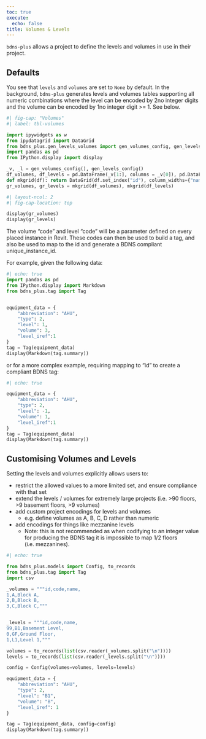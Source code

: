 ```yaml
---
toc: true
execute:
  echo: false
title: Volumes & Levels
---
```


`bdns-plus` allows a project to define the levels and volumes in use in their project.

## Defaults

You see that `levels` and `volumes` are set to `None` by default.
In the background, `bdns-plus` generates levels and volumes tables supporting
all numeric combinations where the level can be encoded by 2no integer digits
and the volume can be encoded by 1no integer digit >= 1. See below.

```python
#| fig-cap: "Volumes"
#| label: tbl-volumes

import ipywidgets as w
from ipydatagrid import DataGrid
from bdns_plus.gen_levels_volumes import gen_volumes_config, gen_levels_config
import pandas as pd
from IPython.display import display

_v, _l = gen_volumes_config(), gen_levels_config()
df_volumes, df_levels = pd.DataFrame(_v[1:], columns = _v[0]), pd.DataFrame(_l[1:], columns = _l[0])
def mkgrid(df): return DataGrid(df.set_index("id"), column_widths={"name": 100}) #, layout={"width":"40%"}
gr_volumes, gr_levels = mkgrid(df_volumes), mkgrid(df_levels)
```

<!-- ```{python}

w.HBox([
  w.VBox([w.HTML("<b>Volumes</b>"), gr_volumes], layout={"width": "50%"}), 
  w.VBox([w.HTML("<b>Levels</b>"), gr_levels], layout={"width": "50%"}),
])
``` -->

<!-- #| fig-cap: 
#|   - "Line Plot 1"
#|   - "Line Plot 2" -->

```python
#| layout-ncol: 2
#| fig-cap-location: top

display(gr_volumes)
display(gr_levels)
```


The volume "code" and level "code" will be a parameter defined on every placed instance in Revit.
These codes can then be used to build a tag, and also be used to map to the id and generate a
BDNS compliant unique_instance_id.

For example, given the following data:

```python
#| echo: true
import pandas as pd
from IPython.display import Markdown
from bdns_plus.tag import Tag


equipment_data = {
    "abbreviation": "AHU",
    "type": 2,
    "level": 1,
    "volume": 3,
    "level_iref":1
}
tag = Tag(equipment_data)
display(Markdown(tag.summary))
```


or for a more complex example, requiring mapping to "id" to create a compliant BDNS tag:

```python
#| echo: true

equipment_data = {
    "abbreviation": "AHU",
    "type": 2,
    "level": -1,
    "volume": 1,
    "level_iref":1
}
tag = Tag(equipment_data)
display(Markdown(tag.summary))
```


## Customising Volumes and Levels

Setting the levels and volumes explicitly allows users to:

- restrict the allowed values to a more limited set, and ensure compliance with that set
- extend the levels / volumes for extremely large projects 
(i.e. >90 floors, >9 basement floors, >9 volumes)
- add custom project encodings for levels and volumes
   - e.g. define volumes as A, B, C, D rather than numeric
- add encodings for things like mezzanine levels
   - Note: this is not recommended as when codifying to an integer value for producing the BDNS tag
     it is impossible to map 1/2 floors (i.e. mezzanines).


```python
#| echo: true

from bdns_plus.models import Config, to_records
from bdns_plus.tag import Tag
import csv

_volumes = """id,code,name,
1,A,Block A,
2,B,Block B,
3,C,Block C,"""


_levels = """id,code,name,
99,B1,Basement Level,
0,GF,Ground Floor,
1,L1,Level 1,"""

volumes = to_records(list(csv.reader(_volumes.split("\n"))))
levels = to_records(list(csv.reader(_levels.split("\n"))))

config = Config(volumes=volumes, levels=levels)

equipment_data = {
    "abbreviation": "AHU",
    "type": 2,
    "level": "B1",
    "volume": "B",
    "level_iref": 1
}

tag = Tag(equipment_data, config=config)
display(Markdown(tag.summary))
```
